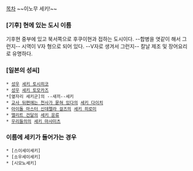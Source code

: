 [[목차]]
~~이노무 세키!~~
=== [기후] 현에 있는 도시 이름 ===
기후현 중부에 있고 북서쪽으로 후쿠이현과 접하는 도시이다. --합병을 엿같이 해서 그런지-- 시역이 V자 형으로 되어 있다. --V자로 생겨서 그런지-- 칼날 제조 및 장어요리로 유명하다.

=== [일본의 성씨] ===
 * [[성우]] [[세키 토시히코]]
 * [[성우]] [[세키 토모카즈]]
 *[옆자리 세키군]의 --새끼--세키
 * [[교사 뒤편에는 천사가 묻혀 있다]]의 [[세키 다이치]]
 * [[아이돌 마스터 신데렐라 걸즈]]의 [[세키 히로미]]
 * [[엘리트 건달]]의 [[세키 운류]]
 * [[우리들의]]의 [[세키 마사미츠]]
=== 이름에 세키가 들어가는 경우 ===
 * [스이세이세키]
 * [소우세이세키]
 * [시모노세키]
